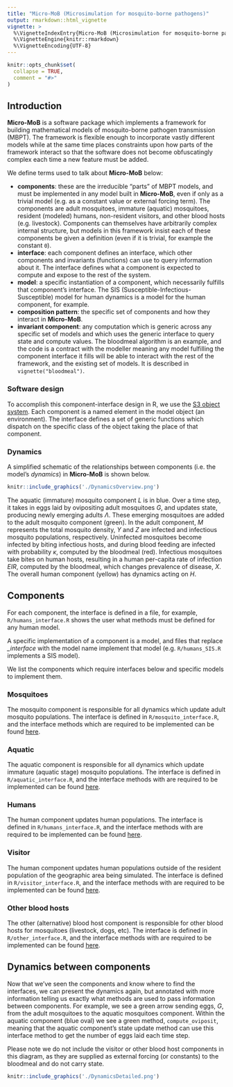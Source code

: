 ```yaml
---
title: "Micro-MoB (Microsimulation for mosquito-borne pathogens)"
output: rmarkdown::html_vignette
vignette: >
  %\VignetteIndexEntry{Micro-MoB (Microsimulation for mosquito-borne pathogens)}
  %\VignetteEngine{knitr::rmarkdown}
  %\VignetteEncoding{UTF-8}
---
```


```r
knitr::opts_chunk$set(
  collapse = TRUE,
  comment = "#>"
)
```

## Introduction

**Micro-MoB** is a software package which implements a framework for building mathematical models of
mosquito-borne pathogen transmission (MBPT). The framework is flexible enough to incorporate vastly different
models while at the same time places constraints upon how parts of the framework interact so that the software does not become obfuscatingly complex each time a new feature must be added.

We define terms used to talk about **Micro-MoB** below:

  * **components**: these are the irreducible "parts" of MBPT models, and must be implemented in any model built
  in **Micro-MoB**, even if only as a trivial model (e.g. as a constant value or external forcing term). The components
  are adult mosquitoes, immature (aquatic) mosquitoes, resident (modeled) humans, non-resident visitors, and other blood hosts
  (e.g. livestock). Components can themselves have arbitrarily complex internal structure, but models in this framework insist
  each of these components be given a definition (even if it is trivial, for example the constant `0`).
  * **interface**: each component defines an interface, which other components and invariants (functions) can use to query
  information about it. The interface defines what a component is expected to compute and expose to the rest of the system.
  * **model**: a specific instantiation of a component, which necessarily fulfills that component's interface. The SIS (Susceptible-Infectious-Susceptible) model for human dynamics is a model for the human component, for example.
  * **composition pattern**: the specific set of components and how they interact in **Micro-MoB**.
  * **invariant component**: any computation which is generic across any specific set of models and which uses the generic interface
  to query state and compute values. The bloodmeal algorithm is an example, and the code
  is a contract with the modeller meaning any model fulfilling the component interface it fills will be able to interact
  with the rest of the framework, and the existing set of models. It is described in `vignette("bloodmeal")`.

### Software design

To accomplish this component-interface design in R, we use the [S3 object system](http://adv-r.had.co.nz/S3.html).
Each component is a named element in the model object (an environment). The interface
defines a set of generic functions which dispatch on the specific class of the object
taking the place of that component.

### Dynamics

A simplified schematic of the relationships between components (i.e. the model's _dynamics_) in
**Micro-MoB** is shown below.

```r
knitr::include_graphics('./DynamicsOverview.png')
```

The aquatic (immature) mosquito component $L$ is in blue. Over a time step, it takes in eggs laid by
ovipositing adult mosquitoes $G$, and updates state, producing newly emerging adults $\Lambda$.
These emerging mosquitoes are added to the adult mosquito component (green). In the adult component,
$M$ represents the total mosquito density, $Y$ and $Z$ are infected and infectious mosquito
populations, respectively. Uninfected mosquitoes become infected by biting infectious hosts,
and during blood feeding are infected with probability $\kappa$, computed by the bloodmeal (red).
Infectious mosquitoes take bites on human hosts, resulting in a human per-capita rate of
infection $EIR$, computed by the bloodmeal, which changes prevalence of disease, $X$. The
overall human component (yellow) has dynamics acting on $H$.

## Components

For each component, the interface is defined in a file, for example, `R/humans_interface.R`
shows the user what methods must be defined for any human model.

A specific implementation of a component is a model, and files that replace _\_interface_ with the
model name implement that model (e.g. `R/humans_SIS.R` implements a SIS model). 

We list the components which require interfaces below and specific models
to implement them.

### Mosquitoes

The mosquito component is responsible for all dynamics which update adult mosquito
populations. The interface is defined in `R/mosquito_interface.R`, and the interface
methods which are required to be implemented can be found [here](https://dd-harp.github.io/MicroMoB/reference/index.html#adult-mosquito-component).

### Aquatic

The aquatic component is responsible for all dynamics which update immature (aquatic
stage) mosquito populations. The interface is defined in `R/aquatic_interface.R`,
and the interface methods with are required to be implemented can be found [here](https://dd-harp.github.io/MicroMoB/reference/index.html#aquatic-immature-mosquito-component).

### Humans

The human component updates human populations. The interface is defined in `R/humans_interface.R`,
and the interface methods with are required to be implemented can be found [here](https://dd-harp.github.io/MicroMoB/reference/index.html#human-component).

### Visitor

The human component updates human populations outside of the resident population of the geographic area being simulated. 
The interface is defined in `R/visitor_interface.R`, and the interface methods with are required to be implemented can be found [here](https://dd-harp.github.io/MicroMoB/reference/index.html#visitor-component).

### Other blood hosts

The other (alternative) blood host component is responsible for other blood hosts for 
mosquitoes (livestock, dogs, etc). The interface is defined in `R/other_interface.R`,
and the interface methods with are required to be implemented can be found [here](https://dd-harp.github.io/MicroMoB/reference/index.html#alternative-blood-hosts-component).

## Dynamics between components

Now that we've seen the components and know where to find the interfaces, we can present
the dynamics again, but annotated with more information telling us exactly what methods
are used to pass information between components. For example, we see a green arrow sending eggs, $G$, 
from the adult mosquitoes to the aquatic mosquitoes component. Within the aquatic component (blue oval)
we see a green method, `compute_oviposit`, meaning that the aquatic component's state update
method can use this interface method to get the number of eggs laid each time step.

Please note we do not include the visitor or other blood host components in this diagram,
as they are supplied as external forcing (or constants) to the bloodmeal and do not carry state.

```r
knitr::include_graphics('./DynamicsDetailed.png')
```
